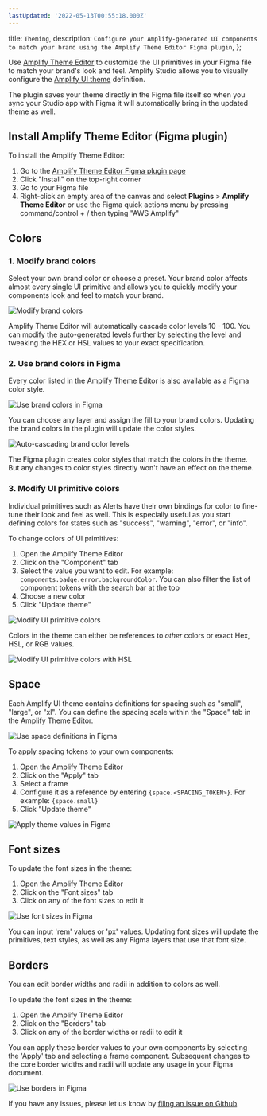 ```yaml
---
lastUpdated: '2022-05-13T00:55:18.000Z'
---
```

  title: `Theming`,
  description: `Configure your Amplify-generated UI components to match your brand using the Amplify Theme Editor Figma plugin`,
};

Use [Amplify Theme Editor](https://www.figma.com/community/plugin/1040722185526429545/AWS-Amplify-Theme-Editor) to customize the UI primitives in your Figma file to match your brand's look and feel. Amplify Studio allows you to visually configure the [Amplify UI theme](https://ui.docs.amplify.aws/react/theming) definition.

The plugin saves your theme directly in the Figma file itself so when you sync your Studio app with Figma it will automatically bring in the updated theme as well.

## Install Amplify Theme Editor (Figma plugin)

To install the Amplify Theme Editor:
1. Go to the [Amplify Theme Editor Figma plugin page](https://www.figma.com/community/plugin/1040722185526429545/AWS-Amplify-Theme-Editor)
2. Click "Install" on the top-right corner
3. Go to your Figma file
4. Right-click an empty area of the canvas and select **Plugins** > **Amplify Theme Editor** or use the Figma quick actions menu by pressing command/control + / then typing "AWS Amplify"

## Colors

### 1. Modify brand colors

Select your own brand color or choose a preset. Your brand color affects almost every single UI primitive and allows you to quickly modify your components look and feel to match your brand.

![Modify brand colors](/images/studio/theming/pick-brand-color.gif)

Amplify Theme Editor will automatically cascade color levels 10 - 100. You can modify the auto-generated levels further by selecting the level and tweaking the HEX or HSL values to your exact specification.

### 2. Use brand colors in Figma

Every color listed in the Amplify Theme Editor is also available as a Figma color style.

![Use brand colors in Figma](/images/studio/theming/color-styles.gif)

You can choose any layer and assign the fill to your brand colors. Updating the brand colors in the plugin will update the color styles.

![Auto-cascading brand color levels](/images/studio/theming/brand-color-cascade.gif)

<Callout>
  The Figma plugin creates color styles that match the colors in the theme. But any changes to color styles directly won't have an effect on the theme.
</Callout>

### 3. Modify UI primitive colors

Individual primitives such as Alerts have their own bindings for color to fine-tune their look and feel as well. This is especially useful as you start defining colors for states such as "success", "warning", "error", or "info".

To change colors of UI primitives:
1. Open the Amplify Theme Editor
2. Click on the "Component" tab
3. Select the value you want to edit. For example: `components.badge.error.backgroundColor`. You can also filter the list of component tokens with the search bar at the top
4. Choose a new color
5. Click "Update theme"

![Modify UI primitive colors](/images/studio/theming/component-color.gif)

Colors in the theme can either be references to *other* colors or exact Hex, HSL, or RGB values.

![Modify UI primitive colors with HSL](/images/studio/theming/component-color-hsl.gif)

## Space

Each Amplify UI theme contains definitions for spacing such as "small", "large", or "xl". You can define the spacing scale within the "Space" tab in the Amplify Theme Editor.

![Use space definitions in Figma](/images/studio/theming/space.gif)

To apply spacing tokens to your own components:
1. Open the Amplify Theme Editor
2. Click on the "Apply" tab
3. Select a frame
4. Configure it as a reference by entering `{space.<SPACING_TOKEN>}`. For example: `{space.small}`
5. Click "Update theme"

![Apply theme values in Figma](/images/studio/theming/apply.gif)


## Font sizes

To update the font sizes in the theme:
1. Open the Amplify Theme Editor
2. Click on the "Font sizes" tab
3. Click on any of the font sizes to edit it

![Use font sizes in Figma](/images/studio/theming/font-size.gif)

You can input 'rem' values or 'px' values. Updating font sizes will update the primitives, text styles, as well as any Figma layers that use that font size.

## Borders

You can edit border widths and radii in addition to colors as well.

To update the font sizes in the theme:
1. Open the Amplify Theme Editor
2. Click on the "Borders" tab
3. Click on any of the border widths or radii to edit it

You can apply these border values to your own components by selecting the 'Apply' tab and selecting a frame component. Subsequent changes to the core border widths and radii will update any usage in your Figma document.

![Use borders in Figma](/images/studio/theming/border.gif)


<Callout>

  If you have any issues, please let us know by [filing an issue on Github](https://github.com/aws-amplify/amplify-adminui/issues).

</Callout>
